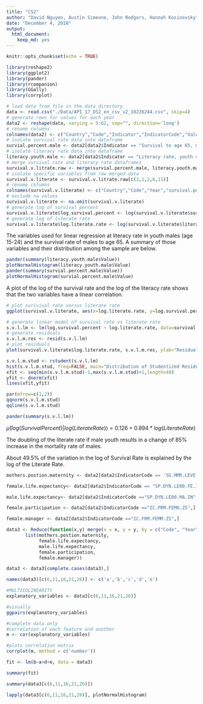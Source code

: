 ```yaml
---
title: "CS2"
author: "David Nguyen, Austin Simeone, John Rodgers, Hannah Kosinovsky"
date: "December 4, 2018"
output: 
  html_document: 
    keep_md: yes
---
```


```r
knitr::opts_chunk$set(echo = TRUE)
```

```r
library(reshape2)
library(ggplot2)
library(pander)
library(rcompanion)
library(GGally)
library(corrplot)
```

```r
# load data from file in the data directory
data <- read.csv("./Data/API_17_DS2_en_csv_v2_10226244.csv", skip=4)
# generate rows for values for each year
data2 <- reshape(data, varying = 5:62, sep="", direction='long')
# rename columns
colnames(data2) <- c("Country","Code","Indicator","IndicatorCode","Value","Year","Id")
# isolate survival rate data into dataframe
survial.percent.male <- data2[data2$Indicator == "Survival to age 65, male (% of cohort)",]
# isolate literacy rate data into dataframe
literacy.youth.male <- data2[data2$Indicator == "Literacy rate, youth male (% of males ages 15-24)",]
# merge survival rate and literacy rate dataframes
survival.v.litrate.raw <- merge(survial.percent.male, literacy.youth.male, by=c("Code", "Year"))
# isolate specific variables from raw merged data
survival.v.literate <- survival.v.litrate.raw[c(3,1,2,6,11)]
# rename columns
colnames(survival.v.literate) <- c("Country","Code","Year","survival.percent","literate.rate")
# exclude na values
survival.v.literate <- na.omit(survival.v.literate)
# generate log of survival percent
survival.v.literate$log.survival.percent <- log(survival.v.literate$survival.percent)
# generate log of literate rate
survival.v.literate$log.literate.rate <- log(survival.v.literate$literate.rate)
``` 

The variables used for linear regression at literacy rate in youth males (age 15-24) and the survival rate of males to age 65. A summary of those variables and their distribution among the sample are below.
```r
pander(summary(literacy.youth.male$Value))
plotNormalHistogram(literacy.youth.male$Value)
pander(summary(survial.percent.male$Value))
plotNormalHistogram(survial.percent.male$Value)
```

A plot of the log of the survival rate and the log of the literacy rate shows that the two variables have a linear correlation.
```r
# plot surivival rate versus literate rate
ggplot(survival.v.literate, aes(x=log.literate.rate, y=log.survival.percent)) + geom_point(shape=1) + geom_smooth(method=lm)
```


```r
# generate linear model of survival rate vs literate rate
s.v.l.lm <- lm(log.survival.percent ~ log.literate.rate, data=survival.v.literate)
# generate residuals
s.v.l.m.res <- resid(s.v.l.lm)
# plot residuals
plot(survival.v.literate$log.literate.rate, s.v.l.m.res, ylab="Residuals",xlab="log.literate.rate", main="Residuals vs log of literate rate")
```

```r
s.v.l.m.stud <- rstudent(s.v.l.lm)
hist(s.v.l.m.stud, freq=FALSE, main="Distribution of Studentized Residuals", xlab="Studentized Residuals")
xfit <- seq(min(s.v.l.m.stud)-1,max(s.v.l.m.stud)+1,length=40)
yfit <- dnorm(xfit)
lines(xfit,yfit)
```
```r
par(mfrow=c(1,2))
qqnorm(s.v.l.m.stud)
qqline(s.v.l.m.stud)
```
```r
pander(summary(s.v.l.lm))
```
$\hat{\mu}(log(Survival Percent)|log(Literate Rate)) = 0.126 + 0.894 * log(Literate Rate)$

The doubling of the literate rate if male youth results in a change of 85% increase in the mortality rate of males. 

About 49.5% of the variation in the log of Survival Rate is explained by the log of the Literate Rate.


```r
mothers.postion.maternity <- data2[data2$IndicatorCode == 'SG.MMR.LEVE.EP',]

female.life.expectancy<- data2[data2$IndicatorCode == "SP.DYN.LE00.FE.IN",]

male.life.expectancy<- data2[data2$IndicatorCode =="SP.DYN.LE00.MA.IN",]

female.participation <- data2[data2$IndicatorCode =="IC.FRM.FEMO.ZS",]

female.manager <- data2[data2$IndicatorCode =="IC.FRM.FEMM.ZS",]

data3 <- Reduce(function(x,y) merge(x = x, y = y, by = c("Code", "Year")), 
       list(mothers.postion.maternity, 
            female.life.expectancy,
            male.life.expectancy,
            female.participation,
            female.manager))

data3 <- data3[complete.cases(data3),]

names(data3)[c(6,11,16,21,26)] <- c('a','b','c','d','e')

#MULTICOLINEARITY
explanatory_variables <- data3[c(6,11,16,21,26)]

#visually 
ggpairs(explanatory_variables)

#complete data only
#correlation of each feature and another
m <- cor(explanatory_variables)

#plots correlation matrix
corrplot(m, method = c('number'))

fit <- lm(b~a+d+e, data = data3)

summary(fit)

summary(data3[c(6,11,16,21,26)])

lapply(data3[c(6,11,16,21,26)], plotNormalHistogram)

```







